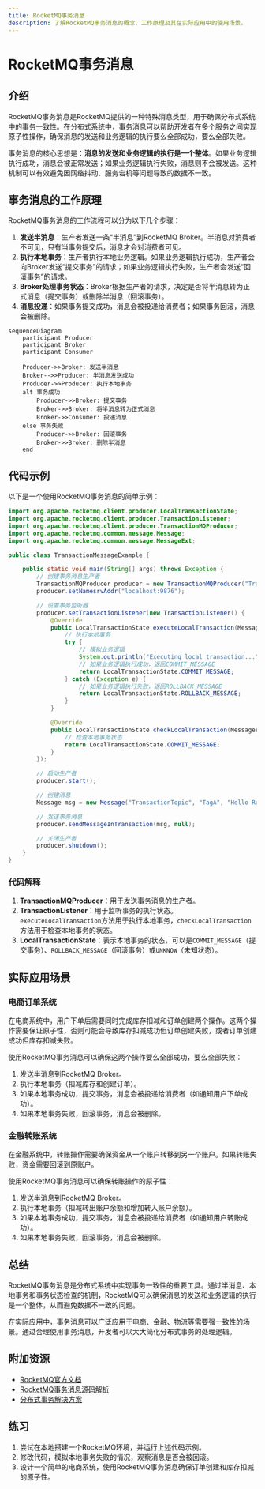 ```yaml
---
title: RocketMQ事务消息
description: 了解RocketMQ事务消息的概念、工作原理及其在实际应用中的使用场景。
---
```


# RocketMQ事务消息

## 介绍

RocketMQ事务消息是RocketMQ提供的一种特殊消息类型，用于确保分布式系统中的事务一致性。在分布式系统中，事务消息可以帮助开发者在多个服务之间实现原子性操作，确保消息的发送和业务逻辑的执行要么全部成功，要么全部失败。

事务消息的核心思想是：**消息的发送和业务逻辑的执行是一个整体**。如果业务逻辑执行成功，消息会被正常发送；如果业务逻辑执行失败，消息则不会被发送。这种机制可以有效避免因网络抖动、服务宕机等问题导致的数据不一致。

## 事务消息的工作原理

RocketMQ事务消息的工作流程可以分为以下几个步骤：

1. **发送半消息**：生产者发送一条“半消息”到RocketMQ Broker。半消息对消费者不可见，只有当事务提交后，消息才会对消费者可见。
2. **执行本地事务**：生产者执行本地业务逻辑。如果业务逻辑执行成功，生产者会向Broker发送“提交事务”的请求；如果业务逻辑执行失败，生产者会发送“回滚事务”的请求。
3. **Broker处理事务状态**：Broker根据生产者的请求，决定是否将半消息转为正式消息（提交事务）或删除半消息（回滚事务）。
4. **消息投递**：如果事务提交成功，消息会被投递给消费者；如果事务回滚，消息会被删除。

```mermaid
sequenceDiagram
    participant Producer
    participant Broker
    participant Consumer

    Producer->>Broker: 发送半消息
    Broker-->>Producer: 半消息发送成功
    Producer->>Producer: 执行本地事务
    alt 事务成功
        Producer->>Broker: 提交事务
        Broker->>Broker: 将半消息转为正式消息
        Broker->>Consumer: 投递消息
    else 事务失败
        Producer->>Broker: 回滚事务
        Broker->>Broker: 删除半消息
    end
```

## 代码示例

以下是一个使用RocketMQ事务消息的简单示例：

```java
import org.apache.rocketmq.client.producer.LocalTransactionState;
import org.apache.rocketmq.client.producer.TransactionListener;
import org.apache.rocketmq.client.producer.TransactionMQProducer;
import org.apache.rocketmq.common.message.Message;
import org.apache.rocketmq.common.message.MessageExt;

public class TransactionMessageExample {

    public static void main(String[] args) throws Exception {
        // 创建事务消息生产者
        TransactionMQProducer producer = new TransactionMQProducer("TransactionProducerGroup");
        producer.setNamesrvAddr("localhost:9876");

        // 设置事务监听器
        producer.setTransactionListener(new TransactionListener() {
            @Override
            public LocalTransactionState executeLocalTransaction(Message msg, Object arg) {
                // 执行本地事务
                try {
                    // 模拟业务逻辑
                    System.out.println("Executing local transaction...");
                    // 如果业务逻辑执行成功，返回COMMIT_MESSAGE
                    return LocalTransactionState.COMMIT_MESSAGE;
                } catch (Exception e) {
                    // 如果业务逻辑执行失败，返回ROLLBACK_MESSAGE
                    return LocalTransactionState.ROLLBACK_MESSAGE;
                }
            }

            @Override
            public LocalTransactionState checkLocalTransaction(MessageExt msg) {
                // 检查本地事务状态
                return LocalTransactionState.COMMIT_MESSAGE;
            }
        });

        // 启动生产者
        producer.start();

        // 创建消息
        Message msg = new Message("TransactionTopic", "TagA", "Hello RocketMQ Transaction Message".getBytes());

        // 发送事务消息
        producer.sendMessageInTransaction(msg, null);

        // 关闭生产者
        producer.shutdown();
    }
}
```

### 代码解释

1. **TransactionMQProducer**：用于发送事务消息的生产者。
2. **TransactionListener**：用于监听事务的执行状态。`executeLocalTransaction`方法用于执行本地事务，`checkLocalTransaction`方法用于检查本地事务的状态。
3. **LocalTransactionState**：表示本地事务的状态，可以是`COMMIT_MESSAGE`（提交事务）、`ROLLBACK_MESSAGE`（回滚事务）或`UNKNOW`（未知状态）。

## 实际应用场景

### 电商订单系统

在电商系统中，用户下单后需要同时完成库存扣减和订单创建两个操作。这两个操作需要保证原子性，否则可能会导致库存扣减成功但订单创建失败，或者订单创建成功但库存扣减失败。

使用RocketMQ事务消息可以确保这两个操作要么全部成功，要么全部失败：

1. 发送半消息到RocketMQ Broker。
2. 执行本地事务（扣减库存和创建订单）。
3. 如果本地事务成功，提交事务，消息会被投递给消费者（如通知用户下单成功）。
4. 如果本地事务失败，回滚事务，消息会被删除。

### 金融转账系统

在金融系统中，转账操作需要确保资金从一个账户转移到另一个账户。如果转账失败，资金需要回滚到原账户。

使用RocketMQ事务消息可以确保转账操作的原子性：

1. 发送半消息到RocketMQ Broker。
2. 执行本地事务（扣减转出账户余额和增加转入账户余额）。
3. 如果本地事务成功，提交事务，消息会被投递给消费者（如通知用户转账成功）。
4. 如果本地事务失败，回滚事务，消息会被删除。

## 总结

RocketMQ事务消息是分布式系统中实现事务一致性的重要工具。通过半消息、本地事务和事务状态检查的机制，RocketMQ可以确保消息的发送和业务逻辑的执行是一个整体，从而避免数据不一致的问题。

在实际应用中，事务消息可以广泛应用于电商、金融、物流等需要强一致性的场景。通过合理使用事务消息，开发者可以大大简化分布式事务的处理逻辑。

## 附加资源

- [RocketMQ官方文档](https://rocketmq.apache.org/docs/)
- [RocketMQ事务消息源码解析](https://github.com/apache/rocketmq)
- [分布式事务解决方案](https://en.wikipedia.org/wiki/Distributed_transaction)

## 练习

1. 尝试在本地搭建一个RocketMQ环境，并运行上述代码示例。
2. 修改代码，模拟本地事务失败的情况，观察消息是否会被回滚。
3. 设计一个简单的电商系统，使用RocketMQ事务消息确保订单创建和库存扣减的原子性。